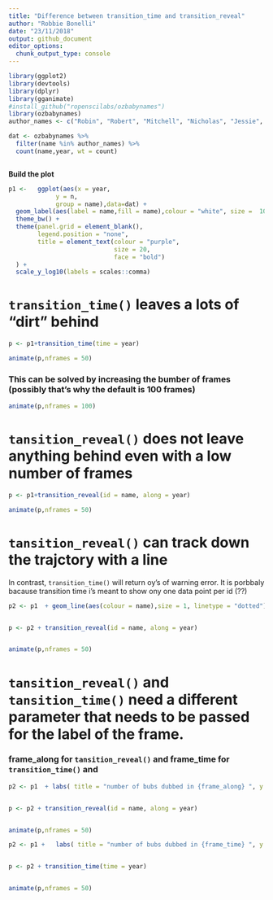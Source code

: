 ```yaml
---
title: "Difference between transition_time and transition_reveal"
author: "Robbie Bonelli"
date: "23/11/2018"
output: github_document
editor_options: 
  chunk_output_type: console
---
```





```r
library(ggplot2)
library(devtools)
library(dplyr)
library(gganimate)
#install_github("ropenscilabs/ozbabynames")
library(ozbabynames)
author_names <- c("Robin", "Robert", "Mitchell", "Nicholas", "Jessie", "Jessica")

dat <- ozbabynames %>%
  filter(name %in% author_names) %>%
  count(name,year, wt = count)



```


**Build the plot**

```r
p1 <-   ggplot(aes(x = year, 
             y = n,
             group = name),data=dat) +
  geom_label(aes(label = name,fill = name),colour = "white", size =  10) +
  theme_bw() +
  theme(panel.grid = element_blank(),
        legend.position = "none",
        title = element_text(colour = "purple",
                             size = 20,
                             face = "bold")
  ) +
  scale_y_log10(labels = scales::comma)

```





# `transition_time()` leaves a lots of "dirt" behind

```r


p <- p1+transition_time(time = year)

animate(p,nframes = 50)


```






### This can be solved by increasing the bumber of frames (possibly that's why the default is 100 frames)

```r
animate(p,nframes = 100)
```





# `tansition_reveal()` does not leave anything behind even with a low number of frames

```r

p <- p1+transition_reveal(id = name, along = year)

animate(p,nframes = 50)

```






# `tansition_reveal()` can track down the trajctory with a line

In contrast, `transition_time()` will return oy's of warning error. It is porbbaly bacause transition time i's meant to show ony one data point per id (??)

```r

p2 <- p1  + geom_line(aes(colour = name),size = 1, linetype = "dotted") 


p <- p2 + transition_reveal(id = name, along = year)


animate(p,nframes = 50)

```








# `tansition_reveal()` and  `tansition_time()` need a different parameter that needs to be passed for the label of the frame.

### **frame_along** for `tansition_reveal()` and **frame_time** for `transition_time()` and 

```r

p2 <- p1  + labs( title = "number of bubs dubbed in {frame_along} ", y = "n babies" ) 


p <- p2 + transition_reveal(id = name, along = year)


animate(p,nframes = 50)
```





```r

p2 <- p1 +   labs( title = "number of bubs dubbed in {frame_time} ", y = "n babies" ) 


p <- p2 + transition_time(time = year)


animate(p,nframes = 50)
```











